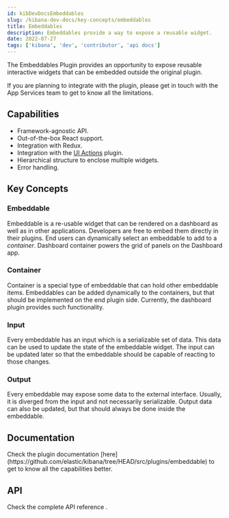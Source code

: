 ```yaml
---
id: kibDevDocsEmbeddables
slug: /kibana-dev-docs/key-concepts/embeddables
title: Embeddables
description: Embeddables provide a way to expose a reusable widget.
date: 2022-07-27
tags: ['kibana', 'dev', 'contributor', 'api docs']
---
```


The Embeddables Plugin provides an opportunity to expose reusable interactive widgets that can be embedded outside the original plugin.

If you are planning to integrate with the plugin, please get in touch with the App Services team to get to know all the limitations.

## Capabilities
- Framework-agnostic API.
- Out-of-the-box React support.
- Integration with Redux.
- Integration with the [UI Actions](https://github.com/elastic/kibana/tree/HEAD/src/plugins/ui_actions) plugin.
- Hierarchical structure to enclose multiple widgets.
- Error handling.

## Key Concepts
### Embeddable
Embeddable is a re-usable widget that can be rendered on a dashboard as well as in other applications.
Developers are free to embed them directly in their plugins.
End users can dynamically select an embeddable to add to a _container_.
Dashboard container powers the grid of panels on the Dashboard app.

### Container
Container is a special type of embeddable that can hold other embeddable items.
Embeddables can be added dynamically to the containers, but that should be implemented on the end plugin side.
Currently, the dashboard plugin provides such functionality.

### Input
Every embeddable has an input which is a serializable set of data.
This data can be used to update the state of the embeddable widget.
The input can be updated later so that the embeddable should be capable of reacting to those changes.

### Output
Every embeddable may expose some data to the external interface.
Usually, it is diverged from the input and not necessarily serializable.
Output data can also be updated, but that should always be done inside the embeddable.

## Documentation
<DocCallOut>
  Check the plugin documentation [here](https://github.com/elastic/kibana/tree/HEAD/src/plugins/embeddable) to get to know all the capabilities better.
</DocCallOut>

## API
<DocCallOut>
  Check the complete API reference <DocLink id="kibEmbeddablePluginApi" text="here" />.
</DocCallOut>
